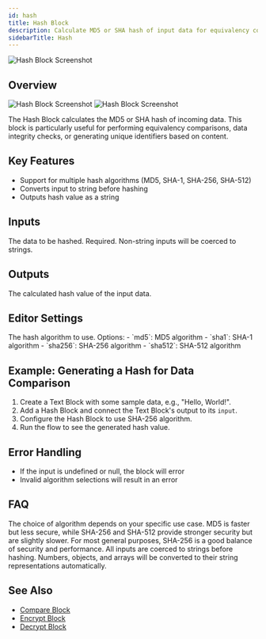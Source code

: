 ```yaml
---
id: hash
title: Hash Block
description: Calculate MD5 or SHA hash of input data for equivalency comparisons
sidebarTitle: Hash
---
```


![Hash Block Screenshot](./assets/hash-block.png)

## Overview
<Frame className="block dark:hidden">
  <img src="/block-reference/assets/hash_light.png" alt="Hash Block Screenshot" />
</Frame>
<Frame className="hidden dark:block">
  <img src="/block-reference/assets/hash_dark.png" alt="Hash Block Screenshot" />
</Frame>

The Hash Block calculates the MD5 or SHA hash of incoming data. This block is particularly useful for performing equivalency comparisons, data integrity checks, or generating unique identifiers based on content.

## Key Features

- Support for multiple hash algorithms (MD5, SHA-1, SHA-256, SHA-512)
- Converts input to string before hashing
- Outputs hash value as a string

## Inputs

<ParamField path="input" type="string" required>
  The data to be hashed. Required. Non-string inputs will be coerced to strings.
</ParamField>

## Outputs

<ResponseField name="hash" type="string">
  The calculated hash value of the input data.
</ResponseField>

## Editor Settings

<ParamField path="algorithm" type="string" default="sha256">
  The hash algorithm to use. Options:
  - `md5`: MD5 algorithm
  - `sha1`: SHA-1 algorithm  
  - `sha256`: SHA-256 algorithm
  - `sha512`: SHA-512 algorithm
</ParamField>

## Example: Generating a Hash for Data Comparison

1. Create a Text Block with some sample data, e.g., "Hello, World!".
2. Add a Hash Block and connect the Text Block's output to its `input`.
3. Configure the Hash Block to use SHA-256 algorithm.
4. Run the flow to see the generated hash value.

## Error Handling

- If the input is undefined or null, the block will error
- Invalid algorithm selections will result in an error

## FAQ

<AccordionGroup>
  <Accordion title="Which hash algorithm should I use?">
    The choice of algorithm depends on your specific use case. MD5 is faster but less secure, while SHA-256 and SHA-512 provide stronger security but are slightly slower. For most general purposes, SHA-256 is a good balance of security and performance.
  </Accordion>

  <Accordion title="How are non-string inputs handled?">
    All inputs are coerced to strings before hashing. Numbers, objects, and arrays will be converted to their string representations automatically.
  </Accordion>
</AccordionGroup>

## See Also

- [Compare Block](/block-reference/modifiers/compare)
- [Encrypt Block](/block-reference/modifiers/encrypt)
- [Decrypt Block](/block-reference/modifiers/decrypt)
